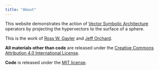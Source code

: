 ```yaml
---
title: "About"
---
```


This website demonstrates the action of [Vector Symbolic Architecture](https://www.hd-computing.com/) operators by projecting the hypervectors to the surface of a sphere.

This is the work of [Ross W. Gayler](https://www.rossgayler.com/) and [Jeff Orchard](https://cs.uwaterloo.ca/~jorchard/).

**All materials other than code** are released under the [Creative Commons Attribution 4.0 International License](https://creativecommons.org/licenses/by/4.0/).

**Code** is released under the [MIT license](https://choosealicense.com/licenses/mit/).
